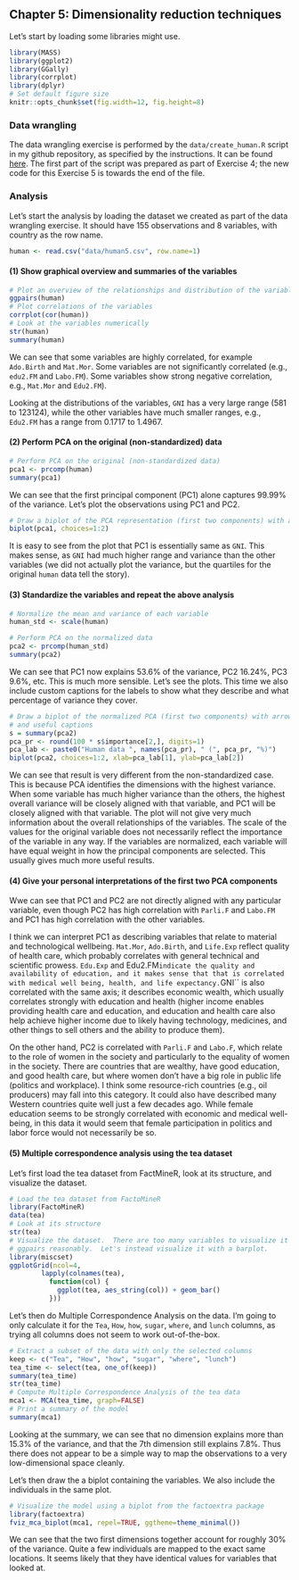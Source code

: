 ## Chapter 5: Dimensionality reduction techniques

Let's start by loading some libraries might use.
```r
library(MASS)
library(ggplot2)
library(GGally)
library(corrplot)
library(dplyr)
# Set default figure size
knitr::opts_chunk$set(fig.width=12, fig.height=8)
```

### Data wrangling

The data wrangling exercise is performed by the
``data/create_human.R`` script in my github repository, as specified
by the instructions.  It can be found
[here](https://github.com/tatuylonen/IODS-project/blob/master/data/create_human.R).
The first part of the script was prepared as part of Exercise 4; the
new code for this Exercise 5 is towards the end of the file.

### Analysis

Let's start the analysis by loading the dataset we created as part of
the data wrangling exercise.  It should have 155 observations and 8
variables, with country as the row name.

```r
human <- read.csv("data/human5.csv", row.name=1)
```

#### (1) Show graphical overview and summaries of the variables
```r
# Plot an overview of the relationships and distribution of the variables
ggpairs(human)
# Plot correlations of the variables
corrplot(cor(human))
# Look at the variables numerically
str(human)
summary(human)
```

We can see that some variables are highly correlated, for example
``Ado.Birth`` and ``Mat.Mor``.  Some variables are not significantly
correlated (e.g., ``edu2.FM`` and ``Labo.FM``).  Some variables show
strong negative correlation, e.g., ``Mat.Mor`` and ``Edu2.FM``).

Looking at the distributions of the variables, ``GNI`` has a very
large range (581 to 123124), while the other variables have much
smaller ranges, e.g., ``Edu2.FM`` has a range from 0.1717 to 1.4967.

#### (2) Perform PCA on the original (non-standardized) data

```r
# Perform PCA on the original (non-standardized data)
pca1 <- prcomp(human)
summary(pca1)
```

We can see that the first principal component (PC1) alone captures 99.99% of the
variance.  Let's plot the observations using PC1 and PC2.

```r
# Draw a biplot of the PCA representation (first two components) with arrows
biplot(pca1, choices=1:2)
```

It is easy to see from the plot that PC1 is essentially same as ``GNI``.
This makes sense, as ``GNI`` had much higher range and variance than the
other variables (we did not actually plot the variance, but the
quartiles for the original ``human`` data tell the story).

#### (3) Standardize the variables and repeat the above analysis

```r
# Normalize the mean and variance of each variable
human_std <- scale(human)

# Perform PCA on the normalized data
pca2 <- prcomp(human_std)
summary(pca2)
```

We can see that PC1 now explains 53.6% of the variance, PC2 16.24%,
PC3 9.6%, etc.  This is much more sensible.  Let's see the plots.
This time we also include custom captions for the labels to show what they
describe and what percentage of variance they cover.

```r
# Draw a biplot of the normalized PCA (first two components) with arrows and
# and useful captions
s = summary(pca2)
pca_pr <- round(100 * s$importance[2,], digits=1)
pca_lab <- paste0("Human data ", names(pca_pr), " (", pca_pr, "%)")
biplot(pca2, choices=1:2, xlab=pca_lab[1], ylab=pca_lab[2])
```

We can see that result is very different from the non-standardized
case.  This is because PCA identifies the dimensions with the highest
variance.  When some variable has much higher variance than the
others, the highest overall variance will be closely aligned with that
variable, and PC1 will be closely aligned with that variable.  The
plot will not give very much information about the overall
relationships of the variables.  The scale of the values for the
original variable does not necessarily reflect the importance of the
variable in any way.  If the variables are normalized, each variable
will have equal weight in how the principal components are selected.
This usually gives much more useful results.

#### (4) Give your personal interpretations of the first two PCA components

Wwe can see that PC1 and PC2 are not directly aligned with any
particular variable, even though PC2 has high correlation with
``Parli.F`` and ``Labo.FM`` and PC1 has high correlation with the
other variables.

I think we can interpret PC1 as describing variables that relate to
material and technological wellbeing.  ``Mat.Mor``, ``Ado.Birth``, and
``Life.Exp`` reflect quality of health care, which probably correlates
with general technical and scientific prowess.  ``Edu.Exp`` and
Edu2.FM`` indicate the quality and availability of education, and it
makes sense that that is correlated with medical well being, health,
and life expectancy.  ``GNI`` is also correlated with the same axis;
it describes economic wealth, which usually correlates strongly with
education and health (higher income enables providing health care and
education, and education and health care also help achieve higher
income due to likely having technology, medicines, and other things to
sell others and the ability to produce them).

On the other hand, PC2 is correlated with ``Parli.F`` and ``Labo.F``,
which relate to the role of women in the society and particularly to
the equality of women in the society.  There are countries that are
wealthy, have good education, and good health care, but where women
don't have a big role in public life (politics and workplace).  I
think some resource-rich countries (e.g., oil producers) may fall into
this category.  It could also have described many Western countries
quite well just a few decades ago.  While female education seems to be
strongly correlated with economic and medical well-being, in this data
it would seem that female participation in politics and labor force
would not necessarily be so.

#### (5) Multiple correspondence analysis using the tea dataset

Let's first load the tea dataset from FactMineR, look at its
structure, and visualize the dataset.

```r
# Load the tea dataset from FactoMineR
library(FactoMineR)
data(tea)
# Look at its structure
str(tea)
# Visualize the dataset.  There are too many variables to visualize it using
# ggpairs reasonably.  Let's instead visualize it with a barplot.
library(miscset)
ggplotGrid(ncol=4,
        lapply(colnames(tea),
          function(col) {
            ggplot(tea, aes_string(col)) + geom_bar()
          }))
```

Let's then do Multiple Correspondence Analysis on the data.  I'm going
to only calculate it for the ``Tea``, ``How``, ``how``, ``sugar``,
``where``, and ``lunch`` columns, as trying all columns does not seem
to work out-of-the-box.

```r
# Extract a subset of the data with only the selected columns
keep <- c("Tea", "How", "how", "sugar", "where", "lunch")
tea_time <- select(tea, one_of(keep))
summary(tea_time)
str(tea_time)
# Compute Multiple Correspondence Analysis of the tea data
mca1 <- MCA(tea_time, graph=FALSE)
# Print a summary of the model
summary(mca1)
```

Looking at the summary, we can see that no dimension explains more
than 15.3% of the variance, and that the 7th dimension still explains
7.8%.  Thus there does not appear to be a simple way to map the
observations to a very low-dimensional space cleanly.

Let's then draw the a biplot containing the variables.  We also
include the individuals in the same plot.

```r
# Visualize the model using a biplot from the factoextra package
library(factoextra)
fviz_mca_biplot(mca1, repel=TRUE, ggtheme=theme_minimal())
```

We can see that the two first dimensions together account for roughly
30% of the variance.  Quite a few individuals are mapped to the exact
same locations.  It seems likely that they have identical values for
variables that looked at.
